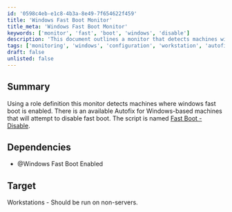 ```yaml
---
id: '0598c4eb-e1c8-4b3a-8e49-7f654622f459'
title: 'Windows Fast Boot Monitor'
title_meta: 'Windows Fast Boot Monitor'
keywords: ['monitor', 'fast', 'boot', 'windows', 'disable']
description: 'This document outlines a monitor that detects machines with Windows Fast Boot enabled and provides an Autofix for Windows-based machines to disable it. It is intended for workstations and should not be run on servers.'
tags: ['monitoring', 'windows', 'configuration', 'workstation', 'autofix']
draft: false
unlisted: false
---
```

## Summary

Using a role definition this monitor detects machines where windows fast boot is enabled. There is an available Autofix for Windows-based machines that will attempt to disable fast boot. The script is named [Fast Boot - Disable](https://proval.itglue.com/DOC-5078775-7776315).

## Dependencies

- @Windows Fast Boot Enabled

## Target

Workstations - Should be run on non-servers.












